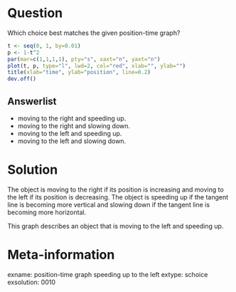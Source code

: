 Question
========
Which choice best matches the given position-time graph? 

```r
t <- seq(0, 1, by=0.01)
p <- 1-t^2
par(mar=c(1,1,1,1), pty="s", xaxt="n", yaxt="n")
plot(t, p, type="l", lwd=2, col="red", xlab="", ylab="")
title(xlab="time", ylab="position", line=0.2)
dev.off()
```

Answerlist
----------
* moving to the right and speeding up.
* moving to the right and slowing down.
* moving to the left and speeding up.
* moving to the left and slowing down.


Solution
========
The object is moving to the right if its position is increasing and moving to the left if its position is decreasing. 
The object is speeding up if the tangent line is becoming more vertical and slowing down if the tangent line is becoming more horizontal.

This graph describes an object that is moving to the left and speeding up.

Meta-information
================
exname: position-time graph speeding up to the left
extype: schoice
exsolution: 0010
